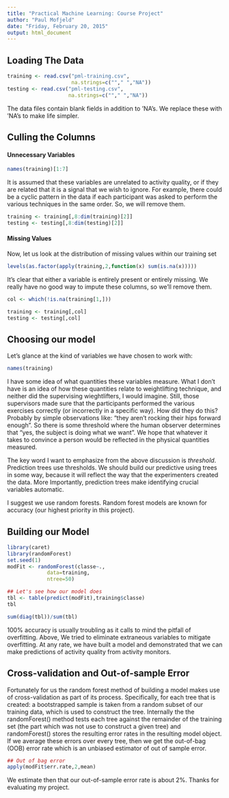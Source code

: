 ```yaml
---
title: "Practical Machine Learning: Course Project"
author: "Paul Mofjeld"
date: "Friday, February 20, 2015"
output: html_document
---
```


## Loading The Data

```r
training <- read.csv("pml-training.csv",
                     na.strings=c(""," ","NA"))
testing <- read.csv("pml-testing.csv",
                    na.strings=c(""," ","NA"))
```

The data files contain blank fields in addition to 'NA's. We replace these with 'NA's to make life simpler.

## Culling the Columns

#### Unnecessary Variables

```r
names(training)[1:7]
```

It is assumed that these variables are unrelated to activity quality, or if they are related that it is a signal that we wish to ignore. For example, there could be a cyclic pattern in the data if each participant was asked to perform the various techniques in the same order. So, we will remove them.

```r
training <- training[,8:dim(training)[2]]
testing <- testing[,8:dim(testing)[2]]
```

#### Missing Values

Now, let us look at the distribution of missing values within our training set

```r

levels(as.factor(apply(training,2,function(x) sum(is.na(x)))))
```

It's clear that either a variable is entirely present or entirely missing. We really have no good way to impute these columns, so we'll remove them.

```r
col <- which(!is.na(training[1,]))

training <- training[,col]
testing <- testing[,col]

```

## Choosing our model

Let's glance at the kind of variables we have chosen to work with:

```r
names(training)
```

I have some idea of what quantities these variables measure. What I don't have is an idea of how these quantities relate to weightlifting technique, and neither did the supervising wieghtlifters, I would imagine. Still, those supervisors made sure that the participants performed the various exercises correctly (or incorrectly in a specific way). How did they do this? Probably by simple observations like: "they aren't rocking their hips forward enough". So there is some threshold where the human observer determines that "yes, the subject is doing what we want". We hope that whatever it takes to convince a person would be reflected in the physical quantities measured.

The key word I want to emphasize from the above discussion is *threshold*. Prediction trees use thresholds. We should build our predictive using trees in some way, because it will reflect the way that the experimenters created the data. More Importantly, prediction trees make identifying crucial variables automatic.

I suggest we use random forests. Random forest models are known for accuracy (our highest priority in this project).

## Building our Model

```r
library(caret)
library(randomForest)
set.seed(1)
modFit <- randomForest(classe~.,
             data=training,
             ntree=50)

## Let's see how our model does
tbl <- table(predict(modFit),training$classe)
tbl

sum(diag(tbl))/sum(tbl)
```

100% accuracy is usually troubling as it calls to mind the pitfall of overfitting. Above, We tried to eliminate extraneous variables to mitigate overfitting. At any rate, we have built a model and demonstrated that we can make predictions of activity quality from activity monitors.

## Cross-validation and Out-of-sample Error

Fortunately for us the random forest method of building a model makes use of cross-validation as part of its process. Specifically, for each tree that is created: a bootstrapped sample is taken from a random subset of our training data, which is used to construct the tree. Internally the the randomForest() method tests each tree against the remainder of the training set (the part which was not use to construct a given tree) and randomForest() stores the resulting error rates in the resulting model object. If we average these errors over every tree, then we get the out-of-bag (OOB) error rate which is an unbiased estimator of out of sample error.

```r
## Out of bag error
apply(modFit$err.rate,2,mean)
```

We estimate then that our out-of-sample error rate is about 2%. Thanks for evaluating my project.
